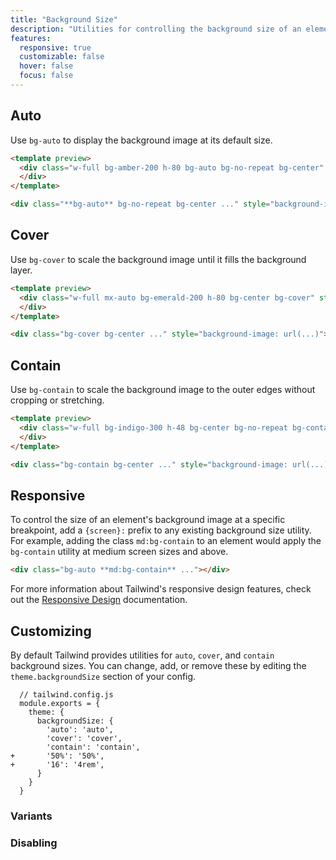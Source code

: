 ```yaml
---
title: "Background Size"
description: "Utilities for controlling the background size of an element's background image."
features:
  responsive: true
  customizable: false
  hover: false
  focus: false
---
```




## Auto

Use `bg-auto` to display the background image at its default size.

```html amber
<template preview>
  <div class="w-full bg-amber-200 h-80 bg-auto bg-no-repeat bg-center" style="background-image:url('/img/placeholder-amber.svg');">
  </div>
</template>

<div class="**bg-auto** bg-no-repeat bg-center ..." style="background-image: url(...)"></div>
```

## Cover

Use `bg-cover` to scale the background image until it fills the background layer.

```html emerald
<template preview>
  <div class="w-full mx-auto bg-emerald-200 h-80 bg-center bg-cover" style="background-image:url('/img/placeholder-emerald.svg');">
  </div>
</template>

<div class="bg-cover bg-center ..." style="background-image: url(...)"></div>
```

## Contain

Use `bg-contain` to scale the background image to the outer edges without cropping or stretching.

```html indigo
<template preview>
  <div class="w-full bg-indigo-300 h-48 bg-center bg-no-repeat bg-contain" style="background-image:url('/img/placeholder-indigo.svg');">
  </div>
</template>

<div class="bg-contain bg-center ..." style="background-image: url(...)"></div>
```

## Responsive

To control the size of an element's background image at a specific breakpoint, add a `{screen}:` prefix to any existing background size utility. For example, adding the class `md:bg-contain` to an element would apply the `bg-contain` utility at medium screen sizes and above.

```html
<div class="bg-auto **md:bg-contain** ..."></div>
```

For more information about Tailwind's responsive design features, check out the [Responsive Design](/docs/responsive-design) documentation.

## Customizing

By default Tailwind provides utilities for `auto`, `cover`, and `contain` background sizes. You can change, add, or remove these by editing the `theme.backgroundSize` section of your config.

```diff-js
  // tailwind.config.js
  module.exports = {
    theme: {
      backgroundSize: {
        'auto': 'auto',
        'cover': 'cover',
        'contain': 'contain',
+       '50%': '50%',
+       '16': '4rem',
      }
    }
  }
```

### Variants

<Variants plugin="backgroundSize" />

### Disabling

<Disabling plugin="backgroundSize" />
